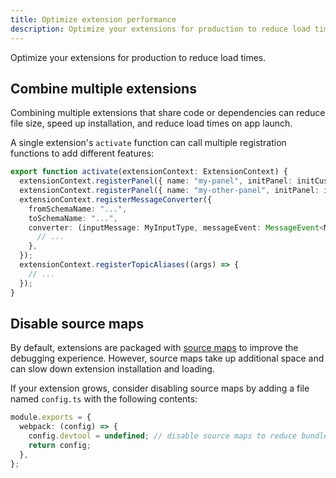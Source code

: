 ```yaml
---
title: Optimize extension performance
description: Optimize your extensions for production to reduce load times.
---
```


Optimize your extensions for production to reduce load times.

## Combine multiple extensions

Combining multiple extensions that share code or dependencies can reduce file size, speed up installation, and reduce load times on app launch.

A single extension's `activate` function can call multiple registration functions to add different features:

```ts
export function activate(extensionContext: ExtensionContext) {
  extensionContext.registerPanel({ name: "my-panel", initPanel: initCustomPanel });
  extensionContext.registerPanel({ name: "my-other-panel", initPanel: initAnotherCustomPanel });
  extensionContext.registerMessageConverter({
    fromSchemaName: "...",
    toSchemaName: "...",
    converter: (inputMessage: MyInputType, messageEvent: MessageEvent<MyInputType>) => {
      // ...
    },
  });
  extensionContext.registerTopicAliases((args) => {
    // ...
  });
}
```

## Disable source maps

By default, extensions are packaged with [source maps](https://developer.chrome.com/docs/devtools/javascript/source-maps/) to improve the debugging experience. However, source maps take up additional space and can slow down extension installation and loading.

If your extension grows, consider disabling source maps by adding a file named `config.ts` with the following contents:

```ts
module.exports = {
  webpack: (config) => {
    config.devtool = undefined; // disable source maps to reduce bundle size
    return config;
  },
};
```
